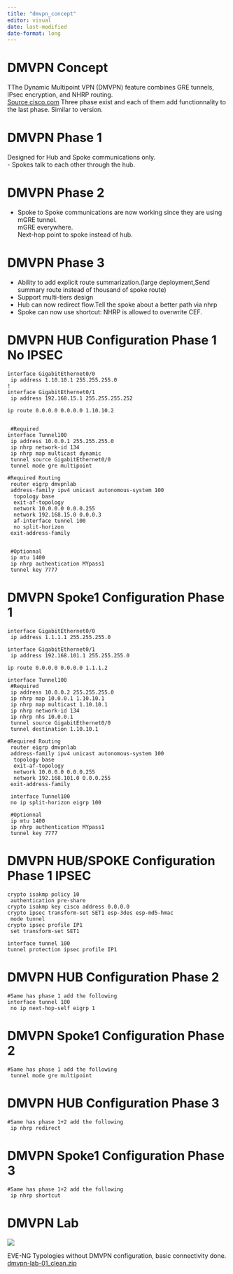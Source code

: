```yaml
---
title: "dmvpn_concept"
editor: visual
date: last-modified
date-format: long
---
```


# DMVPN Concept

TThe Dynamic Multipoint VPN (DMVPN) feature combines GRE tunnels, IPsec encryption, and NHRP routing.\
[Source cisco.com](https://www.cisco.com/c/en/us/td/docs/ios-xml/ios/sec_conn_dmvpn/configuration/15-mt/sec-conn-dmvpn-15-mt-book/sec-conn-dmvpn-dmvpn.html) Three phase exist and each of them add functionnality to the last phase. Similar to version.

# DMVPN Phase 1

Designed for Hub and Spoke communications only.\
- Spokes talk to each other through the hub.\

# DMVPN Phase 2

-   Spoke to Spoke communications are now working since they are using mGRE tunnel.\
mGRE everywhere.\
Next-hop point to spoke instead of hub.\

# DMVPN Phase 3

-   Ability to add explicit route summarization.(large deployment,Send summary route instead of thousand of spoke route)
-   Support multi-tiers design
-   Hub can now redirect flow.Tell the spoke about a better path via nhrp
-   Spoke can now use shortcut: NHRP is allowed to overwrite CEF.

# DMVPN HUB Configuration Phase 1 No IPSEC

```         
interface GigabitEthernet0/0
 ip address 1.10.10.1 255.255.255.0
!
interface GigabitEthernet0/1
 ip address 192.168.15.1 255.255.255.252
 
ip route 0.0.0.0 0.0.0.0 1.10.10.2


 #Required
interface Tunnel100
 ip address 10.0.0.1 255.255.255.0
 ip nhrp network-id 134
 ip nhrp map multicast dynamic
 tunnel source GigabitEthernet0/0
 tunnel mode gre multipoint
 
#Required Routing
 router eigrp dmvpnlab
 address-family ipv4 unicast autonomous-system 100
  topology base
  exit-af-topology
  network 10.0.0.0 0.0.0.255
  network 192.168.15.0 0.0.0.3
  af-interface tunnel 100
  no split-horizon
 exit-address-family
 

 #Optionnal
 ip mtu 1400
 ip nhrp authentication MYpass1
 tunnel key 7777
```

# DMVPN Spoke1 Configuration Phase 1

```         
interface GigabitEthernet0/0
 ip address 1.1.1.1 255.255.255.0

interface GigabitEthernet0/1
 ip address 192.168.101.1 255.255.255.0
 
ip route 0.0.0.0 0.0.0.0 1.1.1.2

interface Tunnel100
 #Required
 ip address 10.0.0.2 255.255.255.0
 ip nhrp map 10.0.0.1 1.10.10.1
 ip nhrp map multicast 1.10.10.1
 ip nhrp network-id 134
 ip nhrp nhs 10.0.0.1
 tunnel source GigabitEthernet0/0
 tunnel destination 1.10.10.1
 
#Required Routing
 router eigrp dmvpnlab
 address-family ipv4 unicast autonomous-system 100
  topology base
  exit-af-topology
  network 10.0.0.0 0.0.0.255
  network 192.168.101.0 0.0.0.255
 exit-address-family
 
 interface Tunnel100
 no ip split-horizon eigrp 100
 
 #Optionnal
 ip mtu 1400
 ip nhrp authentication MYpass1
 tunnel key 7777
```

# DMVPN HUB/SPOKE Configuration Phase 1 IPSEC
```
crypto isakmp policy 10
 authentication pre-share
crypto isakmp key cisco address 0.0.0.0        
crypto ipsec transform-set SET1 esp-3des esp-md5-hmac 
 mode tunnel
crypto ipsec profile IP1
 set transform-set SET1 

interface tunnel 100
tunnel protection ipsec profile IP1
```

# DMVPN HUB Configuration Phase 2

```         
#Same has phase 1 add the following
interface tunnel 100
 no ip next-hop-self eigrp 1
```

# DMVPN Spoke1 Configuration Phase 2

```         
#Same has phase 1 add the following
 tunnel mode gre multipoint
```

# DMVPN HUB Configuration Phase 3

```         
#Same has phase 1+2 add the following
 ip nhrp redirect
```

# DMVPN Spoke1 Configuration Phase 3

```         
#Same has phase 1+2 add the following
 ip nhrp shortcut
```

# DMVPN Lab

![](images/dmvpn-lab-01.png){fig-align="center"}\

EVE-NG Typologies without DMVPN configuration, basic connectivity done.\
[dmvpn-lab-01_clean.zip](attachements/dmvpn-lab-01_clean.zip)\
